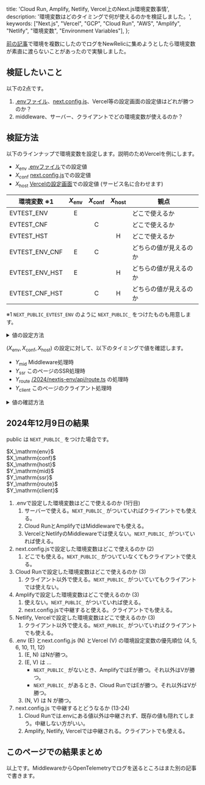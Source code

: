   title: 'Cloud Run, Amplify, Netlify, Vercel上のNext.js環境変数事情',
  description: '環境変数はどのタイミングで何が使えるのかを検証しました。',
  keywords: ["Next.js", "Vercel", "GCP", "Cloud Run", "AWS", "Amplify", "Netlify", "環境変数", "Environment Variables"],
};

[前の記事](./multi-cloud)で環境を複数にしたのでログをNewRelicに集めようとしたら環境変数が素直に渡らないことがあったので実験しました。

## 検証したいこと

以下の2点です。

1. [.envファイル]、[next.config.js]、Vercel等の設定画面の設定値はどれが勝つのか？
2. middleware、サーバー、クライアントでどの環境変数が使えるのか？

[.envファイル]: https://nextjs.org/docs/app/building-your-application/configuring/environment-variables
[next.config.js]: https://nextjs.org/docs/app/api-reference/next-config-js/env

## 検証方法

以下のラインナップで環境変数を設定します。説明のためVercelを例にします。

- $X_\mathrm{env}$ [.envファイル]での設定値
- $X_\mathrm{conf}$ [next.config.js]での設定値
- $X_\mathrm{host}$ [Vercelの設定画面]での設定値 (サービス名に合わせます)

[Vercelの設定画面]: https://vercel.com/docs/projects/environment-variables

|環境変数 ※1|$X_\mathrm{env}$|$X_\mathrm{conf}$|$X_\mathrm{host}$|観点|
|---|:---:|:---:|:---:|---|
|EVTEST_ENV    |E| | |どこで使えるか|
|EVTEST_CNF    | |C| |どこで使えるか|
|EVTEST_HST    | | |H|どこで使えるか|
|EVTEST_ENV_CNF|E|C| |どちらの値が見えるのか|
|EVTEST_ENV_HST|E| |H|どちらの値が見えるのか|
|EVTEST_CNF_HST| |C|H|どちらの値が見えるのか|

※1 `NEXT_PUBLIC_EVTEST_ENV` のように `NEXT_PUBLIC_` をつけたものも用意します。

<details>
<summary>値の設定方法</summary>

### .envファイルでの設定

```sh
EVTEST_ENV=E
EVTEST_ENV_CNF=E
EVTEST_ENV_HST=E
NEXT_PUBLIC_EVTEST_ENV=E
NEXT_PUBLIC_EVTEST_ENV_CNF=E
NEXT_PUBLIC_EVTEST_ENV_HST=E
```

### next.config.js (next.config.ts) での設定

```ts
const nextConfig: NextConfig = {
  env: {
    EVTEST_CNF: "C",
    EVTEST_ENV_CNF: "C",
    EVTEST_CNF_HST: "C",
    NEXT_PUBLIC_EVTEST_CNF: "C",
    NEXT_PUBLIC_EVTEST_ENV_CNF: "C",
    NEXT_PUBLIC_EVTEST_CNF_HST: "C",
    // 以下はここで中継してみるテストです。
    EVTEST_ENV2: process.env.EVTEST_ENV,
    EVTEST_CNF2: process.env.EVTEST_CNF,
    EVTEST_HST2: process.env.EVTEST_HST,
    EVTEST_ENV_CNF2: process.env.EVTEST_ENV_CNF,
    EVTEST_ENV_HST2: process.env.EVTEST_ENV_HST,
    EVTEST_CNF_HST2: process.env.EVTEST_CNF_HST,
    NEXT_PUBLIC_EVTEST_ENV2: process.env.NEXT_PUBLIC_EVTEST_ENV,
    NEXT_PUBLIC_EVTEST_CNF2: process.env.NEXT_PUBLIC_EVTEST_CNF,
    NEXT_PUBLIC_EVTEST_HST2: process.env.NEXT_PUBLIC_EVTEST_HST,
    NEXT_PUBLIC_EVTEST_ENV_CNF2: process.env.NEXT_PUBLIC_EVTEST_ENV_CNF,
    NEXT_PUBLIC_EVTEST_ENV_HST2: process.env.NEXT_PUBLIC_EVTEST_ENV_HST,
    NEXT_PUBLIC_EVTEST_CNF_HST2: process.env.NEXT_PUBLIC_EVTEST_CNF_HST,
  },
};
```

### Vercelの設定画面での設定

![Vercelの環境変数設定画面](./vercel01.webp)

### Cloud Runの設定画面での設定

![Cloud Runの環境変数設定画面](./cloudrun01.webp)

### Amplifyの設定画面での設定

![Amplifyの環境変数設定画面](./amplify01.webp)

### Netlifyの設定画面での設定

![Netlifyの環境変数設定画面 (値が見えないですがHに設定しています。)](./netlify01.webp)

</details>

$(X_\mathrm{env}, X_\mathrm{conf}, X_\mathrm{host})$ の設定に対して、以下のタイミングで値を確認します。

- $Y_\mathrm{mid}$ Middleware処理時
- $Y_\mathrm{ssr}$ このページのSSR処理時
- $Y_\mathrm{route}$ [/2024/nextjs-env/api/route.ts](/2024/nextjs-env/api) の処理時
- $Y_\mathrm{client}$ このページのクライアント処理時

<details>
<summary>値の確認方法</summary>

まず以下の関数を用意しました。

```ts 環境変数を列挙する関数 listEnvTestEntries
export const listEnvTestEntries = function* (): Generator<[string, string | undefined]> {
  yield ["EVTEST_ENV", process.env.EVTEST_ENV];
  yield ["EVTEST_CNF", process.env.EVTEST_CNF];
  yield ["EVTEST_HST", process.env.EVTEST_HST];
  yield ["EVTEST_ENV_CNF", process.env.EVTEST_ENV_CNF];
  yield ["EVTEST_ENV_HST", process.env.EVTEST_ENV_HST];
  yield ["EVTEST_CNF_HST", process.env.EVTEST_CNF_HST];
  yield ["NEXT_PUBLIC_EVTEST_ENV", process.env.NEXT_PUBLIC_EVTEST_ENV];
  yield ["NEXT_PUBLIC_EVTEST_CNF", process.env.NEXT_PUBLIC_EVTEST_CNF];
  yield ["NEXT_PUBLIC_EVTEST_HST", process.env.NEXT_PUBLIC_EVTEST_HST];
  yield ["NEXT_PUBLIC_EVTEST_ENV_CNF", process.env.NEXT_PUBLIC_EVTEST_ENV_CNF];
  yield ["NEXT_PUBLIC_EVTEST_ENV_HST", process.env.NEXT_PUBLIC_EVTEST_ENV_HST];
  yield ["NEXT_PUBLIC_EVTEST_CNF_HST", process.env.NEXT_PUBLIC_EVTEST_CNF_HST];
  yield ["EVTEST_ENV2", process.env.EVTEST_ENV2];
  yield ["EVTEST_CNF2", process.env.EVTEST_CNF2];
  yield ["EVTEST_HST2", process.env.EVTEST_HST2];
  yield ["EVTEST_ENV_CNF2", process.env.EVTEST_ENV_CNF2];
  yield ["EVTEST_ENV_HST2", process.env.EVTEST_ENV_HST2];
  yield ["EVTEST_CNF_HST2", process.env.EVTEST_CNF_HST2];
  yield ["NEXT_PUBLIC_EVTEST_ENV2", process.env.NEXT_PUBLIC_EVTEST_ENV2];
  yield ["NEXT_PUBLIC_EVTEST_CNF2", process.env.NEXT_PUBLIC_EVTEST_CNF2];
  yield ["NEXT_PUBLIC_EVTEST_HST2", process.env.NEXT_PUBLIC_EVTEST_HST2];
  yield ["NEXT_PUBLIC_EVTEST_ENV_CNF2", process.env.NEXT_PUBLIC_EVTEST_ENV_CNF2];
  yield ["NEXT_PUBLIC_EVTEST_ENV_HST2", process.env.NEXT_PUBLIC_EVTEST_ENV_HST2];
  yield ["NEXT_PUBLIC_EVTEST_CNF_HST2", process.env.NEXT_PUBLIC_EVTEST_CNF_HST2];
};
```

### Middleware処理時

middleware.tsで [/envtest](/envtest) へのリクエストに上記関数の結果を返すようにします。このページでの結果は以下の通りです。

<EnvTestApi path="/envtest" refId={RefId.middleware}/>

### このページのSSR処理時

SSRなコンポーネントで上記関数の結果を返すようにします。

```tsx EnvTestSsr.tsx
import { listEnvTestEntries } from "./path/to/listEnvTestEntries";
import { EnvTestData } from "./EnvTestData";
export const EnvTestSsr = () => (
  <EnvTestData data={[...listEnvTestEntries()]} columnName="SSR" />
);
```

`EnvTestData`は`EVTEST_ENV=env`のように変数名とその値を1行ずつ出力します。このページでの結果は以下の通りです。

<EnvTestSsr/>

### [/2024/nextjs-env/api/route.ts](/2024/nextjs-env/api) の処理時

SSRと同じ結果と予想したのですが、念のため用意しました。

```ts route.ts
import { NextResponse } from "next/server";
import { listEnvTestEntries } from "./path/to/listEnvTestEntries";
export const GET = () => NextResponse.json([...listEnvTestEntries()]);
```

このページでの結果は以下の通りです。

<EnvTestApi path="./api" refId={RefId.route} />

### このページのクライアント処理時

EnvTestSsr.tsx を "use client" にしたものです。Hydrationを避けるためuseEffect内で値を取得しています。

```tsx EnvTestClient.tsx
"use client";
import { useEffect, useState } from "react";
import { listEnvTestEntries } from "./path/to/listEnvTestEntries";
import { EnvTestData } from "./EnvTestData";
export const EnvTestClient = () => {
	const [data, setData] = useState<Array<[string, string | undefined]>>([]);
	useEffect(() => setData([...listEnvTestEntries()]), []);
	return <EnvTestData data={data} columnName="Client" />;
};
```

このページでの結果は以下の通りです。

<EnvTestClient/>

</details>

## 2024年12月9日の結果

<span className={IconClass}>public</span> は `NEXT_PUBLIC_` をつけた場合です。

<div className={style.mathRef} id="Xenv">$X_\mathrm{env}$</div>
<div className={style.mathRef} id="Xconf">$X_\mathrm{conf}$</div>
<div className={style.mathRef} id="Xhost">$X_\mathrm{host}$</div>
<div className={style.mathRef} id="Ymiddle">$Y_\mathrm{mid}$</div>
<div className={style.mathRef} id="Yserver">$Y_\mathrm{ssr}$</div>
<div className={style.mathRef} id="Yroute">$Y_\mathrm{route}$</div>
<div className={style.mathRef} id="Yclient">$Y_\mathrm{client}$</div>
<EnvTestSummary/>

1. .envで設定した環境変数はどこで使えるのか (1行目)
   1. サーバーで使える。`NEXT_PUBLIC_` がついていればクライアントでも使える。
   2. Cloud RunとAmplifyではMiddlewareでも使える。
   3. VercelとNetlifyのMiddlewareでは使えない。`NEXT_PUBLIC_` がついていれば使える。
2. next.config.jsで設定した環境変数はどこで使えるのか (2)
   1. どこでも使える。`NEXT_PUBLIC_` がついていなくてもクライアントで使える。
3. Cloud Runで設定した環境変数はどこで使えるのか (3)
   1. クライアント以外で使える。`NEXT_PUBLIC_` がついていてもクライアントでは使えない。
4. Amplifyで設定した環境変数はどこで使えるのか (3)
   1. 使えない。`NEXT_PUBLIC_` がついていれば使える。
   2. next.config.jsで中継すると使える。クライアントでも使える。
5. Netlify, Vercelで設定した環境変数はどこで使えるのか (3)
   1. クライアント以外で使える。`NEXT_PUBLIC_` がついていればクライアントでも使える。
6. .env (E) とnext.config.js (N) とVercel (V) の環境設定変数の優先順位 (4, 5, 6, 10, 11, 12)
   1. (E, N) はNが勝つ。
   2. (E, V) は ...
      - `NEXT_PUBLIC_` がないとき、AmplifyではEが勝つ。それ以外はVが勝つ。
      - `NEXT_PUBLIC_` があるとき、Cloud RunではEが勝つ。それ以外はVが勝つ。
   3. (N, V) は N が勝つ。
7. next.config.js で中継するとどうなるか (13-24)
   1. Cloud Runでは.envにある値以外は中継されず、既存の値も隠れてしまう。中継しない方がいい。
   2. Amplify, Netlify, Vercelでは中継される。クライアントでも使える。

## このページでの結果まとめ

<EnvTestTable id="envtest-result"/>

以上です。MiddlewareからOpenTelemetryでログを送るところはまた別の記事で書きます。
